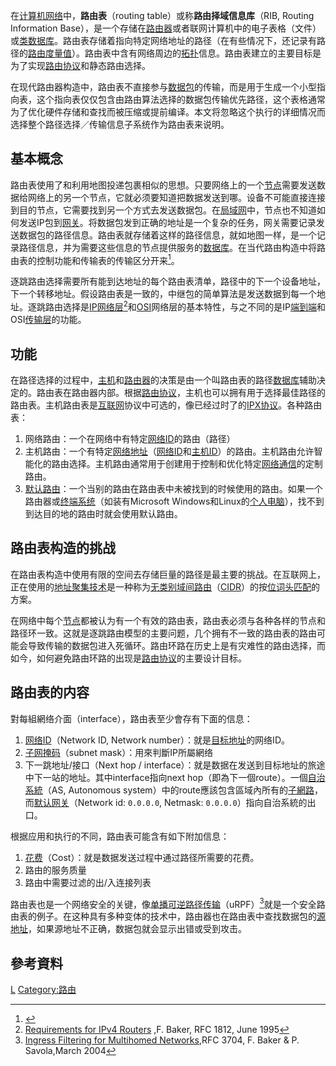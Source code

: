 {{NoteTA
|G1 = IT
}}
在[[计算机网络|计算机网络]]中，'''路由表'''（routing table）或称'''路由择域信息库'''（RIB, Routing Information Base），是一个存储在[[路由器|路由器]]或者联网计算机中的电子表格（文件）或[[类数据库|类数据库]]。路由表存储着指向特定网络地址的路径（在有些情况下，还记录有路径的[[路由度量值|路由度量值]]）。路由表中含有网络周边的[[拓扑|拓扑]]信息。路由表建立的主要目标是为了实现[[路由协议|路由协议]]和静态路由选择。

在现代路由器构造中，路由表不直接参与[[数据包|数据包]]的传输，而是用于生成一个小型指向表，这个指向表仅仅包含由路由算法选择的数据包传输优先路径，这个表格通常为了优化硬件存储和查找而被压缩或提前编译。本文将忽略这个执行的详细情况而选择整个路径选择／传输信息子系统作为路由表来说明。

== 基本概念 ==
路由表使用了和利用地图投递包裹相似的思想。只要网络上的一个[[节点|节点]]需要发送数据给网络上的另一个节点，它就必须要知道把数据发送到哪。设备不可能直接连接到目的节点，它需要找到另一个方式去发送数据包。在[[局域网|局域网]]中，节点也不知道如何发送IP包到[[网关|网关]]。将数据包发到正确的地址是一个复杂的任务，网关需要记录发送数据包的路径信息。路由表就存储着这样的路径信息，就如地图一样，是一个记录路径信息，并为需要这些信息的节点提供服务的[[数据库|数据库]]。在当代路由构造中将路由表的控制功能和传输表的传输区分开来<ref>{{Cite web |url=http://www.ietf.org/rfc/rfc3746.txt |title=Forwarding and Control Element Separation (ForCES) Framework  |access-date=2008-08-08 |archive-date=2021-02-28 |archive-url=https://web.archive.org/web/20210228043801/https://www.ietf.org/rfc/rfc3746.txt |dead-url=no }}</ref>。

逐跳路由选择需要所有能到达地址的每个路由表清单，路径中的下一个设备地址，下一个转移地址。假设路由表是一致的，中继包的简单算法是发送数据到每一个地址。逐跳路由选择是[[IP地址|IP]][[网络层|网络层]]<ref>[http://www.ietf.org/rfc/rfc1812.txt Requirements for IPv4 Routers] {{Wayback|url=http://www.ietf.org/rfc/rfc1812.txt |date=20210506224535 }},F. Baker, RFC 1812, June 1995</ref>和[[OSI模型|OSI]]网络层的基本特性，与之不同的是IP[[端到端|端到端]]和OSI[[传输层|传输层]]的功能。

== 功能 ==
在路径选择的过程中，[[主机|主机]]和[[路由器|路由器]]的决策是由一个叫路由表的路径[[数据库|数据库]]辅助决定的。路由表在路由器内部。根据[[路由协议|路由协议]]，主机也可以拥有用于选择最佳路径的路由表。主机路由表是[[互联网|互联网]]协议中可选的，像已经过时了的[[IPX协议|IPX协议]]。各种路由表：
# 网络路由：一个在网络中有特定[[网络ID|网络ID]]的路由（路径）
# 主机路由：一个有特定[[网络地址|网络地址]]（[[网络ID|网络ID]]和[[主机ID|主机ID]]）的路由。主机路由允许智能化的路由选择。主机路由通常用于创建用于控制和优化特定[[网络通信|网络通信]]的定制路由。
# [[默认路由|默认路由]]：一个当别的路由在路由表中未被找到的时候使用的路由。如果一个路由器或[[终端系统|终端系统]]（如装有Microsoft Windows和Linux的[[个人电脑|个人电脑]]），找不到到达目的地的路由时就会使用默认路由。

== 路由表构造的挑战 ==
在路由表构造中使用有限的空间去存储巨量的路径是最主要的挑战。在互联网上，正在使用的[[地址聚集技术|地址聚集技术]]是一种称为[[无类别域间路由|无类别域间路由]]（[[CIDR|CIDR]]）的按[[位词头匹配|位词头匹配]]的方案。

在网络中每个[[节点|节点]]都被认为有一个有效的路由表，路由表必须与各种各样的节点和路径环一致。这就是逐跳路由模型的主要问题，几个拥有不一致的路由表的路由可能会导致传输的数据包进入死循环。路由环路在历史上是有灾难性的路由选择，而如今，如何避免路由环路的出现是[[路由协议|路由协议]]的主要设计目标。

== 路由表的内容 ==
對每組網络介面（interface），路由表至少會存有下面的信息：
# [[网络ID|网络ID]]（Network ID, Network number）：就是[[目标地址|目标地址]]的网络ID。
# [[子网掩码|子网掩码]]（subnet mask）：用來判斷IP所屬網络
# 下一跳地址/接口（Next hop / interface）：就是数据在发送到目标地址的旅途中下一站的地址。其中interface指向next hop（即為下一個route）。一個[[自治系统_(互联网)|自治系統]]（AS, Autonomous system）中的route應該包含區域內所有的[[子網路|子網路]]，而[[默认网关|默认网关]]（Network id: <code>0.0.0.0</code>, Netmask: <code>0.0.0.0</code>）指向自治系統的出口。

根据应用和执行的不同，路由表可能含有如下附加信息：
# [[花费|花费]]（Cost）：就是数据发送过程中通过路径所需要的花费。
# 路由的服务质量
# 路由中需要过滤的出/入连接列表

路由表也是一个网络安全的关键，像[[单播可逆路径传输|单播可逆路径传输]]（uRPF）<ref>[ftp://ftp.rfc-editor.org/in-notes/rfc3704.txt Ingress Filtering for Multihomed Networks],RFC 3704, F. Baker & P. Savola,March 2004</ref>就是一个安全路由表的例子。在这种具有多种变体的技术中，路由器也在路由表中查找数据包的[[源地址|源地址]]，如果源地址不正确，数据包就会显示出错或受到攻击。

== 參考資料 ==
<div class="references-small">
<references />
</div>

[[Category:网络技术|L]]
[[Category:路由|Category:路由]]